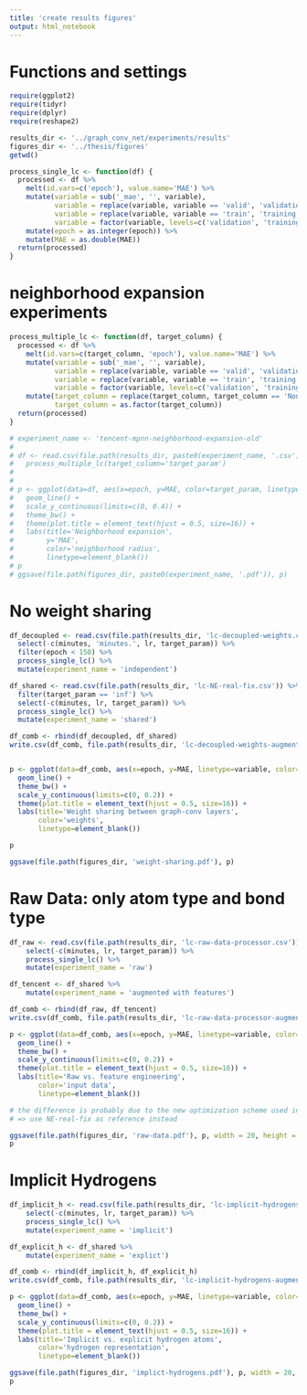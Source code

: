 ```yaml
---
title: 'create results figures'
output: html_notebook
---
```



# Functions and settings

```r
require(ggplot2)
require(tidyr)
require(dplyr)
require(reshape2)

results_dir <- '../graph_conv_net/experiments/results'
figures_dir <- '../thesis/figures'
getwd()
```


```r
process_single_lc <- function(df) {
  processed <- df %>% 
    melt(id.vars=c('epoch'), value.name='MAE') %>% 
    mutate(variable = sub('_mae', '', variable),
           variable = replace(variable, variable == 'valid', 'validation'),
           variable = replace(variable, variable == 'train', 'training'),
           variable = factor(variable, levels=c('validation', 'training'))) %>% 
    mutate(epoch = as.integer(epoch)) %>% 
    mutate(MAE = as.double(MAE))
  return(processed)
}
```


# neighborhood expansion experiments

```r

process_multiple_lc <- function(df, target_column) {
  processed <- df %>% 
    melt(id.vars=c(target_column, 'epoch'), value.name='MAE') %>% 
    mutate(variable = sub('_mae', '', variable),
           variable = replace(variable, variable == 'valid', 'validation'),
           variable = replace(variable, variable == 'train', 'training'),
           variable = factor(variable, levels=c('validation', 'training'))) %>% 
    mutate(target_column = replace(target_column, target_column == 'None', '0'),  # for target param = neighborhood expansion
           target_column = as.factor(target_column))
  return(processed)
}
```


```r

# experiment_name <- 'tencent-mpnn-neighborhood-expansion-old'
# 
# df <- read.csv(file.path(results_dir, paste0(experiment_name, '.csv')), stringsAsFactors=F) %>%
#   process_multiple_lc(target_column='target_param')
# 
# 
# p <- ggplot(data=df, aes(x=epoch, y=MAE, color=target_param, linetype=variable)) +
#   geom_line() +
#   scale_y_continuous(limits=c(0, 0.4)) +
#   theme_bw() +
#   theme(plot.title = element_text(hjust = 0.5, size=16)) +
#   labs(title='Neighborhood expansion',
#        y='MAE',
#        color='neighborhood radius',
#        linetype=element_blank())
# p
# ggsave(file.path(figures_dir, paste0(experiment_name, '.pdf')), p)
```


# No weight sharing


```r
df_decoupled <- read.csv(file.path(results_dir, 'lc-decoupled-weights.csv')) %>%
  select(-c(minutes, 'minutes.', lr, target_param)) %>%
  filter(epoch < 150) %>% 
  process_single_lc() %>% 
  mutate(experiment_name = 'independent')

df_shared <- read.csv(file.path(results_dir, 'lc-NE-real-fix.csv')) %>%   # todo: swap with better reference (also used below)
  filter(target_param == 'inf') %>% 
  select(-c(minutes, lr, target_param)) %>%
  process_single_lc() %>% 
  mutate(experiment_name = 'shared')

df_comb <- rbind(df_decoupled, df_shared)
write.csv(df_comb, file.path(results_dir, 'lc-decoupled-weights-augmented.csv'))


p <- ggplot(data=df_comb, aes(x=epoch, y=MAE, linetype=variable, color=experiment_name)) +
  geom_line() + 
  theme_bw() + 
  scale_y_continuous(limits=c(0, 0.2)) +
  theme(plot.title = element_text(hjust = 0.5, size=16)) +
  labs(title='Weight sharing between graph-conv layers',
       color='weights',
       linetype=element_blank())

p

ggsave(file.path(figures_dir, 'weight-sharing.pdf'), p)
```

# Raw Data: only atom type and bond type


```r
df_raw <- read.csv(file.path(results_dir, 'lc-raw-data-processor.csv')) %>%
    select(-c(minutes, lr, target_param)) %>%
    process_single_lc() %>% 
    mutate(experiment_name = 'raw')

df_tencent <- df_shared %>% 
    mutate(experiment_name = 'augmented with features')

df_comb <- rbind(df_raw, df_tencent)
write.csv(df_comb, file.path(results_dir, 'lc-raw-data-processor-augmented.csv'))

p <- ggplot(data=df_comb, aes(x=epoch, y=MAE, linetype=variable, color=experiment_name)) +
  geom_line() + 
  theme_bw() + 
  scale_y_continuous(limits=c(0, 0.2)) +
  theme(plot.title = element_text(hjust = 0.5, size=16)) +
  labs(title='Raw vs. feature engineering',
       color='input data',
       linetype=element_blank())

# the difference is probably due to the new optimization scheme used in the raw data experiment: only lr-decay of 0.995
# => use NE-real-fix as reference instead

ggsave(file.path(figures_dir, 'raw-data.pdf'), p, width = 20, height = 13, units = "cm")
p
```



# Implicit Hydrogens


```r
df_implicit_h <- read.csv(file.path(results_dir, 'lc-implicit-hydrogens.csv')) %>%
    select(-c(minutes, lr, target_param)) %>%
    process_single_lc() %>% 
    mutate(experiment_name = 'implicit')

df_explicit_h <- df_shared %>% 
    mutate(experiment_name = 'explict')

df_comb <- rbind(df_implicit_h, df_explicit_h)
write.csv(df_comb, file.path(results_dir, 'lc-implicit-hydrogens-augmented.csv'))

p <- ggplot(data=df_comb, aes(x=epoch, y=MAE, linetype=variable, color=experiment_name)) +
  geom_line() + 
  theme_bw() + 
  scale_y_continuous(limits=c(0, 0.2)) +
  theme(plot.title = element_text(hjust = 0.5, size=16)) +
  labs(title='Implicit vs. explicit hydrogen atoms',
       color='hydrogen representation',
       linetype=element_blank())

ggsave(file.path(figures_dir, 'implict-hydrogens.pdf'), p, width = 20, height = 13, units = "cm")
p
```







